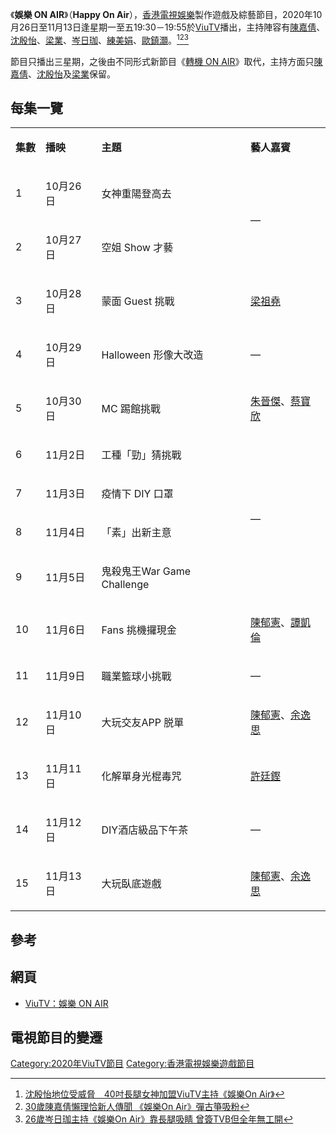 {{電視節目資訊框
| 名稱 = 娛樂 ON AIR
| 原名 = Happy On Air
| 圖片 = 檔案:Happy On Air ViuTV.jpg
| 類型 = 遊戲、綜藝
| 編劇 = 
| 導演 = 區展維、莫允明、李苡芹
| 主持 = [[陳嘉倩|陳嘉倩]]、[[沈殷怡|沈殷怡]]、[[梁業|梁業]]、<br/>[[岑日珈|岑日珈]]、[[練美娟|練美娟]]、[[歐鎮灝|歐鎮灝]]
| 旁白 = 
| 國家 = {{HKG}}
| 語言 = [[粵語|粵語]]
| 每集長 = 25分鐘（含廣告）
| 集數 = 15
| 製作年份 = 2020年10月－11月
| 外景 = {{HKG}}
| 編審 = [[潘國棟|潘國棟]]
| 監製 = [[楊任豪|楊任豪]]
| 攝影 = 
| 製作公司 = [[香港電視娛樂|香港電視娛樂]]
| 電視台 = [[ViuTV|ViuTV]]
| 視頻制式 = [[高清電視|高清電視]] [[1080i|1080i]]
| 首播國家 = {{HKG}}
| 開始 = 2020年10月26日
| 結束 = 11月13日
| 播出時間 = 星期一至五 19:30－19:55
| 官方網站 =
}}
《'''娛樂 ON AIR'''》（'''Happy On Air'''），[[香港電視娛樂|香港電視娛樂]]製作遊戲及綜藝節目，2020年10月26日至11月13日逢星期一至五19:30－19:55於[[ViuTV|ViuTV]]播出，主持陣容有[[陳嘉倩|陳嘉倩]]、[[沈殷怡|沈殷怡]]、[[梁業|梁業]]、[[岑日珈|岑日珈]]、[[練美娟|練美娟]]、[[歐鎮灝|歐鎮灝]]。<ref>[https://www.hk01.com/即時娛樂/540604/   沈殷怡地位受威脅　40吋長腿女神加盟ViuTV主持《娛樂On Air》]</ref><ref>[https://www.weekendhk.com/entertainment/%E9%99%B3%E5%98%89%E5%80%A9-%E5%A8%9B%E6%A8%82on-air-plt-1080881/      30歲陳嘉倩懶理恰新人傳聞 《娛樂On Air》彈古箏吸粉]</ref><ref>[https://www.weekendhk.com/entertainment/%E5%A8%9B%E6%A8%82on-air-%E5%B2%91%E6%97%A5%E7%8F%88-plt-1080770/   26歲岑日珈主持《娛樂On Air》靠長腿吸睛 曾簽TVB但全年無工開]</ref>

節目只播出三星期，之後由不同形式新節目《[[轉機_ON_AIR|轉機 ON AIR]]》取代，主持方面只[[陳嘉倩|陳嘉倩]]、[[沈殷怡|沈殷怡]]及[[梁業|梁業]]保留。

==每集一覽==
{|class="wikitable" style="text-align:center"
|- style="background:cornflowerblue; color:white"
|'''集數'''||'''播映'''||'''主題'''||'''藝人嘉賓'''
|-
| 1 || 10月26日 || 女神重陽登高去 ||rowspan="2"|—
|-
| 2 || 10月27日 || 空姐 Show 才藝 
|-
| 3 || 10月28日 || 蒙面 Guest 挑戰 || [[梁祖堯|梁祖堯]]
|-
| 4 || 10月29日 || Halloween 形像大改造 ||—
|-
| 5 || 10月30日 || MC 踢館挑戰 ||[[朱晉傑|朱晉傑]]、[[蔡寶欣|蔡寶欣]]
|-
| 6 || 11月2日|| 工種「勁」猜挑戰 || rowspan="4"|— 
|-
| 7 || 11月3日 || 疫情下 DIY 口罩 
|-
| 8 || 11月4日 || 「素」出新主意 
|-
| 9 || 11月5日 || 鬼殺鬼王War Game Challenge  
|-
| 10 || 11月6日 || Fans 挑機攞現金 || [[陳郁憲|陳郁憲]]、[[譚凱倫|譚凱倫]]
|-
| 11 || 11月9日 || 職業籃球小挑戰 ||— 
|-
| 12 || 11月10日 || 大玩交友APP 脱單 || [[陳郁憲|陳郁憲]]、[[余逸思|余逸思]]
|-
| 13 || 11月11日 || 化解單身光棍毒咒 || [[許廷鏗|許廷鏗]]
|-
| 14 || 11月12日 || DIY酒店級品下午茶 ||— 
|-
| 15 || 11月13日 || 大玩臥底遊戲 ||[[陳郁憲|陳郁憲]]、[[余逸思|余逸思]]
|}

==參考==
{{reflist}}

==網頁==
*[https://viu.tv/encore/happy-on-air ViuTV：娛樂 ON AIR] {{Wayback|url=https://viu.tv/encore/happy-on-air |date=20220407063743 }}

==電視節目的變遷==
{{電視節目的變遷
|電視台={{HKG}} [[ViuTV|ViuTV]]
|播放檔次=星期一至五 19:30－19:55
|節目名稱='''娛樂 ON AIR'''<br/>（2020.10.26－2020.11.13）
|上一節目=[[今晚趁熱食|今晚趁熱食]]<br/>（2020.06.08－2020.10.23）<br/>（19:30－20:00）
|下一節目=[[轉機_ON_AIR|轉機 ON AIR]]<br/>（2020.11.16－2021.01.15）<br/>（19:30－20:00）
}}
{{P1X3L}}
{{2020年ViuTV實況娛樂}}
[[Category:2020年ViuTV節目|Category:2020年ViuTV節目]]
[[Category:香港電視娛樂遊戲節目|Category:香港電視娛樂遊戲節目]]